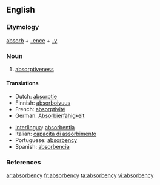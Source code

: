 ==English==

===Etymology===
[[absorb]] + [[-ence]] + [[-y]]

===Noun===
{{en-noun|absorbencies}}

# [[absorptiveness]]

====Translations====
{{trans-top|absorptiveness}}
*Dutch: [[absorptie]] {{f}}
*Finnish: [[absorboivuus]]
*French: [[absorptivité]]
*German: [[Absorbierfähigkeit]] {{f}}
{{trans-mid}}
*[[Interlingua]]: [[absorbentia]]
*Italian: [[capacità di assorbimento]]
*Portuguese: [[#Portuguese|absorbency]]
*Spanish: [[absorbencia]]
{{trans-bottom}}

===References===
{{R:Webster 1913}}

[[ar:absorbency]]
[[fr:absorbency]]
[[ta:absorbency]]
[[vi:absorbency]]